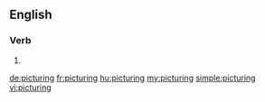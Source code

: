 ==English==

===Verb===
{{head|en}}

# {{present participle of|picture}}

[[de:picturing]]
[[fr:picturing]]
[[hu:picturing]]
[[my:picturing]]
[[simple:picturing]]
[[vi:picturing]]